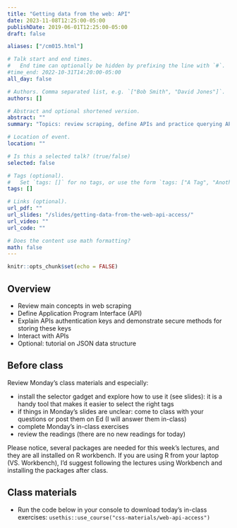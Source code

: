 ```yaml
---
title: "Getting data from the web: API"
date: 2023-11-08T12:25:00-05:00
publishDate: 2019-06-01T12:25:00-05:00
draft: false

aliases: ["/cm015.html"]

# Talk start and end times.
#   End time can optionally be hidden by prefixing the line with `#`.
#time_end: 2022-10-31T14:20:00-05:00
all_day: false

# Authors. Comma separated list, e.g. `["Bob Smith", "David Jones"]`.
authors: []

# Abstract and optional shortened version.
abstract: ""
summary: "Topics: review scraping, define APIs and practice querying APIs."

# Location of event.
location: ""

# Is this a selected talk? (true/false)
selected: false

# Tags (optional).
#   Set `tags: []` for no tags, or use the form `tags: ["A Tag", "Another Tag"]` for one or more tags.
tags: []

# Links (optional).
url_pdf: ""
url_slides: "/slides/getting-data-from-the-web-api-access/"
url_video: ""
url_code: ""

# Does the content use math formatting?
math: false
---
```


```r
knitr::opts_chunk$set(echo = FALSE)
```

## Overview

* Review main concepts in web scraping
* Define Application Program Interface (API)
* Explain APIs authentication keys and demonstrate secure methods for storing these keys
* Interact with APIs
* Optional: tutorial on JSON data structure

<!--
* Practice tidying messy JSON data objects using `tidyr`
* Demonstrate how to use canned packages in R to access APIs
* Practice gathering data from Twitter API using the `rtweet` package in R
-->

## Before class

Review Monday's class materials and especially:

* install the selector gadget and explore how to use it (see slides): it is a handy tool that  makes it easier to select the right tags
* if things in Monday's slides are unclear: come to class with your questions or post them on Ed (I will answer them in-class)
* complete Monday's in-class exercises
* review the readings (there are no new readings for today)

Please notice, several packages are needed for this week's lectures, and they are all installed on R workbench. If you are using R from your laptop (VS. Workbench), I'd suggest following the lectures using Workbench and installing the packages after class.

<!--
* Read [Getting data from the web: API access](/notes/application-program-interface/)
* Read [Getting data from the web: writing API queries](/notes/write-an-api-function/)
-->

## Class materials

* Run the code below in your console to download today’s in-class exercises: `usethis::use_course("css-materials/web-api-access")`


<!--
* [Practice getting data from the Twitter API](/notes/twitter-api-practice/)
* [Simplifying lists](/notes/simplify-nested-lists/)
-->
